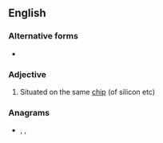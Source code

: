 ==English==

===Alternative forms===
* {{l|en|on die}}

===Adjective===
{{en-adj|-|head=[[on]]-[[die]]}}

# Situated on the same [[chip]] (of silicon etc)

===Anagrams===
* {{l|en|Dione}}, {{l|en|dione}}, {{l|en|inode}}